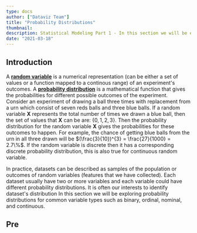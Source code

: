 ```yaml
---
type: docs
author: ["Dataviz Team"]
title: "Probability Distributions"
thumbnail: 
description: Statistical Modeling Part 1 - In this section we will be exploring probability distributions by variable types.
date: "2021-03-18"
---  
```

  


## Introduction
A **[random variable](https://www.stat.yale.edu/Courses/1997-98/101/ranvar.htm)** is a numerical representation (can be either a set of values or a function mapped to a continous range) of an experiment's outcomes. A **[probability distribution](https://www.itl.nist.gov/div898/handbook/eda/section3/eda361.htm)** is a mathematical function that gives the probabilities for different possible outcomes of the experiment. Consider an experiment of drawing a ball three times with replacement from a urn which consist of seven reds balls and three blue balls. If a random variable **X** represents the total number of times we drawn a blue ball, then the set of values that **X** can be are:  {$0, 1, 2, 3$}. Then the probability distribution for the random variable **X** gives the probabilities for these outcomes to happen. For example, the chance of getting blue balls from the urn in all three drawn will be $(\frac{3}{10})^{3} = \frac{27}{1000} = 2.7\%$. If the random variable is discrete then it has a corresponding discrete probability distribution, this is also true for continuous random variable.  

In practice, datasets can be described as samples of the population or outcomes of random variables (features that we have collected). Each dataset usually have two or more variables and each variable could have different probability distributions. It is often our interests to identify dataset's distribution   In this section we will be exploring probability distributions for common variable types such as binary, ordinal, nominal, and continuous. 

## Pre




